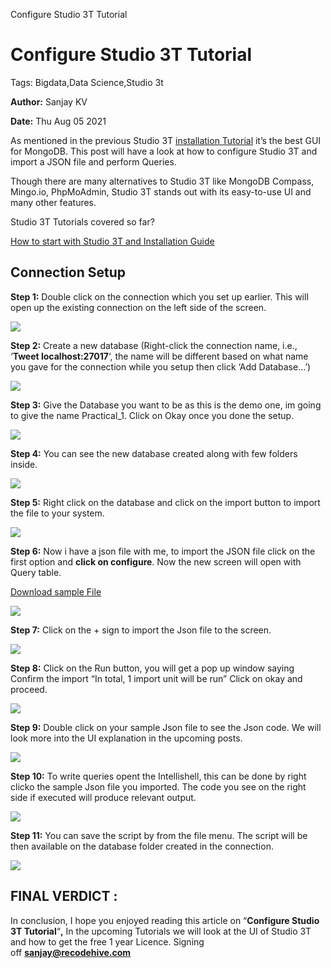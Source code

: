    Configure Studio 3T Tutorial

Configure Studio 3T Tutorial
============================

Tags: Bigdata,Data Science,Studio 3t

**Author:** Sanjay KV

**Date:** Thu Aug 05 2021

As mentioned in the previous Studio 3T [installation Tutorial](https://recodehive.com/studio-3t-tutorial-installation/) it’s the best GUI for MongoDB. This post will have a look at how to configure Studio 3T and import a JSON file and perform Queries.

Though there are many alternatives to Studio 3T like MongoDB Compass, Mingo.io, PhpMoAdmin, Studio 3T stands out with its easy-to-use UI and many other features.

Studio 3T Tutorials covered so far?

[How to start with Studio 3T and Installation Guide](https://recodehive.com/studio-3t-tutorial-installation/)

Connection Setup
----------------

**Step 1:** Double click on the connection which you set up earlier. This will open up the existing connection on the left side of the screen.

![](https://recodehive.com/wp-content/uploads/2021/07/image-93-1024x433.png)

**Step 2:** Create a new database (Right-click the connection name, i.e., ‘**Tweet localhost:27017**‘, the name will be different based on what name you gave for the connection while you setup then click ‘Add Database…’)

![](https://recodehive.com/wp-content/uploads/2021/07/image-94.png)

**Step 3:** Give the Database you want to be as this is the demo one, im going to give the name Practical\_1. Click on Okay once you done the setup.

![](https://recodehive.com/wp-content/uploads/2021/07/image-95.png)

**Step 4:** You can see the new database created along with few folders inside.

![](https://recodehive.com/wp-content/uploads/2021/07/image-96.png)

**Step 5:** Right click on the database and click on the import button to import the file to your system.

![](https://recodehive.com/wp-content/uploads/2021/07/image-97.png)

**Step 6:** Now i have a json file with me, to import the JSON file click on the first option and **click on configure**. Now the new screen will open with Query table.

[Download sample File](https://drive.google.com/file/d/1pXBz5aA03Um4ZXdG0sQIzvNFgVDOXJ8E/view?usp=sharing)

![](https://recodehive.com/wp-content/uploads/2021/07/image-98.png)

**Step 7:** Click on the + sign to import the Json file to the screen.

![](https://recodehive.com/wp-content/uploads/2021/08/image-22-1024x321.png)

**Step 8:** Click on the Run button, you will get a pop up window saying Confirm the import “In total, 1 import unit will be run” Click on okay and proceed.

![](https://recodehive.com/wp-content/uploads/2021/08/image-23.png)

**Step 9:** Double click on your sample Json file to see the Json code. We will look more into the UI explanation in the upcoming posts.

![](https://recodehive.com/wp-content/uploads/2021/08/image-24-1024x515.png)

**Step 10:** To write queries opent the Intellishell, this can be done by right clicko the sample Json file you imported. The code you see on the right side if executed will produce relevant output.

![](https://recodehive.com/wp-content/uploads/2021/08/image-25-1024x390.png)

**Step 11:** You can save the script by from the file menu. The script will be then available on the database folder created in the connection.

![](https://recodehive.com/wp-content/uploads/2021/08/image-26-1024x557.png)

FINAL VERDICT :
---------------

In conclusion, I hope you enjoyed reading this article on “**Configure Studio 3T Tutorial**“**,** In the upcoming Tutorials we will look at the UI of Studio 3T and how to get the free 1 year Licence. Signing off **[sanjay@recodehive.com](https://recodehive.com/about-us/)**